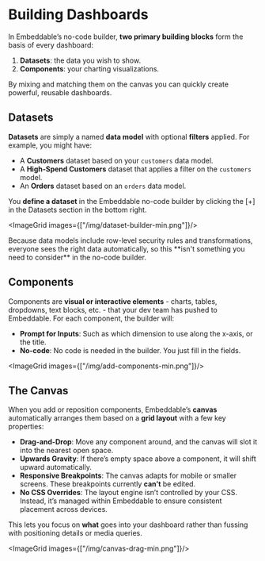 
# Building Dashboards

In Embeddable’s no-code builder, **two primary building blocks** form the basis of every dashboard: 
1. **Datasets**: the data you wish to show. 
2. **Components**: your charting visualizations.   

By mixing and matching them on the canvas you can quickly create powerful, reusable dashboards.

<LinkCard
   title="Follow a walkthough to create your first dashboard"
   href="/getting-started/build-dashboard"
   arrow
/>

## Datasets

**Datasets** are simply a named **data model** with optional **filters** applied. For example, you might have:
- A **Customers** dataset based on your `customers` data model.
- A **High-Spend Customers** dataset that applies a filter on the `customers` model.
- An **Orders** dataset based on an `orders` data model. 

You **define a dataset** in the Embeddable no-code builder by clicking the [+] in the Datasets section in the bottom right.

<ImageGrid images={["/img/dataset-builder-min.png"]}/>

<Callout emoji="💡">
  Because data models include row-level security rules and transformations, everyone sees the right data automatically, so this **isn't something you need to consider** in the no-code builder. 
</Callout>

## Components

Components are **visual or interactive elements** - charts, tables, dropdowns, text blocks, etc. - that your dev team has pushed to Embeddable. For each component, the builder will:

- **Prompt for Inputs**: Such as which dimension to use along the x-axis, or the title.
- **No-code**: No code is needed in the builder. You just fill in the fields.

<ImageGrid images={["/img/add-components-min.png"]}/>

## The Canvas

When you add or reposition components, Embeddable’s **canvas** automatically arranges them based on a **grid layout** with a few key properties:

- **Drag-and-Drop**: Move any component around, and the canvas will slot it into the nearest open space.
- **Upwards Gravity**: If there’s empty space above a component, it will shift upward automatically.
- **Responsive Breakpoints**: The canvas adapts for mobile or smaller screens. These breakpoints currently **can’t** be edited. 
- **No CSS Overrides**: The layout engine isn’t controlled by your CSS. Instead, it’s managed within Embeddable to ensure consistent placement across devices.

This lets you focus on **what** goes into your dashboard rather than fussing with positioning details or media queries.

<ImageGrid images={["/img/canvas-drag-min.png"]}/>

